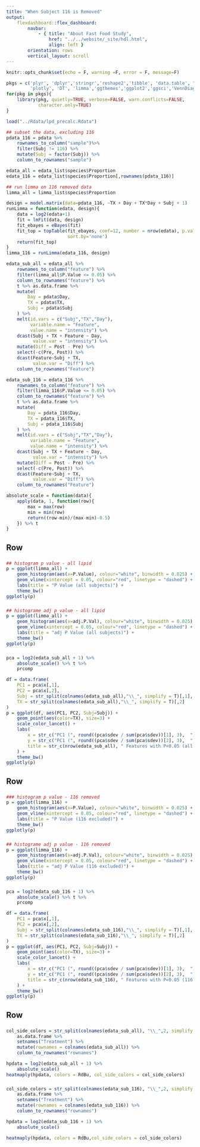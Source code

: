 ```yaml
---
title: "When Subject 116 is Removed"
output:
    flexdashboard::flex_dashboard:
        navbar:
            - { title: "About Fast Food Study", 
                href: "../../website/_site/hdl.html", 
                align: left }
        orientation: rows
        vertical_layout: scroll
---
```


```r
knitr::opts_chunk$set(echo = F, warning =F, error = F, message=F)
```

```r
pkgs = c('plyr', 'dplyr','stringr','reshape2','tibble', 'data.table', "heatmaply",
         'plotly', 'DT', 'limma','ggthemes','ggplot2','ggsci','VennDiagram')
for(pkg in pkgs){
    library(pkg, quietly=TRUE, verbose=FALSE, warn.conflicts=FALSE, 
            character.only=TRUE)
}
```

```r
load("../Rdata/lpd_precalc.Rdata")
```

```r
## subset the data, excluding 116
pdata_116 = pdata %>%
    rownames_to_column("sample")%>%
    filter(Subj != 116) %>%
    mutate(Subj = factor(Subj)) %>%
    column_to_rownames("sample")

edata_all = edata_list$species$Proportion
edata_116 = edata_list$species$Proportion[,rownames(pdata_116)]

## run limma on 116 removed data
limma_all = limma_list$species$Proportion

design = model.matrix(data=pdata_116, ~TX + Day + TX*Day + Subj + 1)
runLimma = function(edata, design){
    data = log2(edata+1)
    fit = lmFit(data, design)
    fit_ebayes = eBayes(fit)
    fit_top = topTable(fit_ebayes, coef=12, number = nrow(edata), p.value=12, 
                       sort.by='none')
    return(fit_top)
}
limma_116 = runLimma(edata_116, design)
```

```r
edata_sub_all = edata_all %>%
    rownames_to_column("feature") %>%
    filter(limma_all$P.Value <= 0.05) %>%
    column_to_rownames("feature") %>%
    t %>% as.data.frame %>%
    mutate(
        Day = pdata$Day,
        TX = pdata$TX,
        Subj = pdata$Subj
    ) %>% 
    melt(id.vars = c("Subj","TX","Day"),
         variable.name = "Feature",
         value.name = "intensity") %>% 
    dcast(Subj + TX + Feature ~ Day,
          value.var = "intensity") %>% 
    mutate(Diff = Post - Pre) %>%
    select(-c(Pre, Post)) %>%
    dcast(Feature~Subj + TX,
          value.var = "Diff") %>% 
    column_to_rownames("Feature")

edata_sub_116 = edata_116 %>%
    rownames_to_column("feature") %>%
    filter(limma_116$P.Value <= 0.05) %>%
    column_to_rownames("feature") %>%
    t %>% as.data.frame %>%
    mutate(
        Day = pdata_116$Day,
        TX = pdata_116$TX,
        Subj = pdata_116$Subj
    ) %>% 
    melt(id.vars = c("Subj","TX","Day"),
         variable.name = "Feature",
         value.name = "intensity") %>% 
    dcast(Subj + TX + Feature ~ Day,
          value.var = "intensity") %>% 
    mutate(Diff = Post - Pre) %>%
    select(-c(Pre, Post)) %>%
    dcast(Feature~Subj + TX,
          value.var = "Diff") %>% 
    column_to_rownames("Feature")

absolute_scale = function(data){
    apply(data, 1, function(row){
        max = max(row)
        min = min(row)
        return((row-min)/(max-min)-0.5)
    }) %>% t
}
```

Row
--------------------------

###

```r
## histogram p value - all lipid
p = ggplot(limma_all) +
    geom_histogram(aes(x=P.Value), colour="white", binwidth = 0.025) +
    geom_vline(xintercept = 0.05, colour="red", linetype = "dashed") +
    labs(title = "P Value (all subjects)") +
    theme_bw() 
ggplotly(p)
```

###

```r
## histograme adj p value - all lipid
p = ggplot(limma_all) +
    geom_histogram(aes(x=adj.P.Val), colour="white", binwidth = 0.025) +
    geom_vline(xintercept = 0.05, colour="red", linetype = "dashed") +
    labs(title = "adj P Value (all subjects)") +
    theme_bw() 
ggplotly(p)
```

###

```r
pca = log2(edata_sub_all + 1) %>% 
    absolute_scale() %>% t %>%
    prcomp

df = data.frame(
    PC1 = pca$x[,1],
    PC2 = pca$x[,2],
    Subj = str_split(colnames(edata_sub_all),"\\_", simplify = T)[,1],
    TX = str_split(colnames(edata_sub_all),"\\_", simplify = T)[,2]
)
p = ggplot(df, aes(PC1, PC2, Subj=Subj)) +
    geom_point(aes(color=TX), size=3) +
    scale_color_lancet() +
    labs(
        x = str_c("PC1 (", round((pca$sdev / sum(pca$sdev))[1], 3),  ")"),
        y = str_c("PC1 (", round((pca$sdev / sum(pca$sdev))[2], 3),  ")"),
        title = str_c(nrow(edata_sub_all), " Features with P<0.05 (all subjects)") 
    ) +
    theme_bw()
ggplotly(p)
```

Row
--------------------------

###

```r
### histogram p value - 116 removed
p = ggplot(limma_116) +
    geom_histogram(aes(x=P.Value), colour="white", binwidth = 0.025) +
    geom_vline(xintercept = 0.05, colour="red", linetype = "dashed") +
    labs(title = "P Value (116 excluded)") +
    theme_bw() 
ggplotly(p)
```

###

```r
## histograme adj p value - 116 removed
p = ggplot(limma_116) +
    geom_histogram(aes(x=adj.P.Val), colour="white", binwidth = 0.025) +
    geom_vline(xintercept = 0.05, colour="red", linetype = "dashed") +
    labs(title = "adj P Value (116 excluded)") +
    theme_bw() 
ggplotly(p)
```

###

```r
pca = log2(edata_sub_116 + 1) %>% 
    absolute_scale() %>% t %>%
    prcomp

df = data.frame(
    PC1 = pca$x[,1],
    PC2 = pca$x[,2],
    Subj = str_split(colnames(edata_sub_116),"\\_", simplify = T)[,1],
    TX = str_split(colnames(edata_sub_116),"\\_", simplify = T)[,2]
)
p = ggplot(df, aes(PC1, PC2, Subj=Subj)) +
    geom_point(aes(color=TX), size=3) +
    scale_color_lancet() +
    labs(
        x = str_c("PC1 (", round((pca$sdev / sum(pca$sdev))[1], 3),  ")"),
        y = str_c("PC1 (", round((pca$sdev / sum(pca$sdev))[2], 3),  ")"),
        title = str_c(nrow(edata_sub_116), " Features with P<0.05 (116 excluded)") 
    ) +
    theme_bw()
ggplotly(p)
```

Row
--------------------------

###

```r
col_side_colors = str_split(colnames(edata_sub_all), "\\_",2, simplify = T)[,2] %>%
    as.data.frame %>%
    setnames("Treatment") %>%
    mutate(rownames = colnames(edata_sub_all)) %>%
    column_to_rownames("rownames")

hpdata = log2(edata_sub_all + 1) %>% 
    absolute_scale()
heatmaply(hpdata, colors = RdBu, col_side_colors = col_side_colors)
```

###

```r
col_side_colors = str_split(colnames(edata_sub_116), "\\_",2, simplify = T)[,2] %>%
    as.data.frame %>%
    setnames("Treatment") %>%
    mutate(rownames = colnames(edata_sub_116)) %>%
    column_to_rownames("rownames")

hpdata = log2(edata_sub_116 + 1) %>% 
    absolute_scale()

heatmaply(hpdata, colors = RdBu,col_side_colors = col_side_colors)
```
